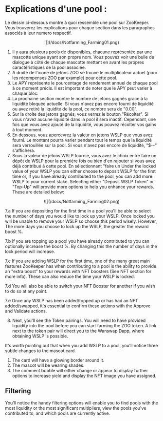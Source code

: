 # Explications d'une pool :

Le dessin ci-dessous montre à quoi ressemble une pool sur ZooKeeper. Vous trouverez les explications pour chaque section dans les paragraphes associés à leur numero respectif.  

<center style={{marginTop:20}}>
![](/docs/Notfarming_Farming01.png)
</center>

1. Il y aura plusieurs pools de disponibles, chacune représentée par une mascotte unique ayant son propre nom. Vouz pouvez voir une bulle de dialogue à côté de chaque mascotte mettant en avant les propres caractéristiques de la pool associée.
2. A droite de l'icone de jetons ZOO se trouve le multiplicateur actuel (pour les récompenses ZOO par example) pour cette pool.
3. Le APY représente le pourcentage de rendement annuel de chaque pool à ce moment précis. Il est important de noter que le APY peut varier à chaque bloc.
4. La prochaine section montre le nombre de jetons gagnés grace à la liquidité bloquée actuelle. Si vous n'avez pas encore fourni de liquidité ou avez retiré la liquidité de la pool, ce nombre sera de "0.00".
5. Sur la droite des jetons gagnés, vouz verrez le bouton "Récolter". Si vous n'avez aucune liquidité dans la pool il sera inactif. Cependant, une fois que vous avez ajouté de la liquidité, vous pouvez récolter vos gains à tout moment. 
6. En dessous, vouz apercevrez la valeur en jetons WSLP que vous avez fourni. Le montant pourra varier pendant tout le temps que la liquidité sera verrouillée sur la pool. Si vous n'avez pas encore de liquidité, "$--" s'affichera.
7. Sous la valeur de jetons WSLP fournie, vous avez le choix entre faire un dépôt de WSLP pour la première fois ou bien d'en rajouter si vous avez déjà contribué à cette pool. En sélectionnant "faire un    Under the locked value of your WSLP you can either choose to deposit WSLP for the first time or, if you have already contributed to the pool, you can add more WSLP to your current stake. Selecting either "Deposit WSLP Token" or "Top-Up" will provide more options to help you enhance your rewards.  These are detailed below:

<center style={{marginTop:20}}>
![](/docs/Notfarming_Farming02.png)
</center>

<div style={{fontSize:18,marginLeft:40,marginTop:20}}>
    <p>
        7.a If you are depositing for the first time in a pool you'll be able to select the number of days you would like to lock up your WSLP. Once locked you will be unable to remove your WSLP so choose this period wisely. However, The more days you choose to lock up the WSLP, the greater the reward boost %.
    </p>
    <p style={{marginTop:10}}>
     7.b If you are topping up a pool you have already contributed to you can optionally increase the boost %. By changing this the number of days in the lock period will increase.
    </p>
    <p style={{marginTop:10}}>
    7.c If you are adding WSLP for the first time, one of the many great main features ZooKeeper has when contributing to a pool is the ability to provide an "extra boost" to your rewards with NFT boosters (See NFT section for more info). These can also reduce the time your WSLP is locked.
    </p>
    <p style={{marginTop:10}}>
    7.d You will also be able to switch your NFT Booster for another if you wish to do so at any point.
    </p>
    <p style={{marginTop:10}}>
    7.e Once any WSLP has been added/topped up or has had an NFT added/swapped, it's essential to confirm these actions with the Approve and Validate actions.
    </p>
</div>

8. Next, you'll see the Token pairings. You will need to have provided liquidity into the pool before you can start farming the ZOO token. A link next to the token pair will direct you to the Wanswap Dapp, where obtaining WSLP is possible.

It's worth pointing out that when you add WSLP to a pool, you'll notice three subtle changes to the mascot card.

1. The card will have a glowing border around it.
2. The mascot will be wearing shades.
3. The comment bubble will either change or appear to display further options to increase yield and display the NFT image you have assigned.

## Filtering

You'll notice the handy filtering options will enable you to find pools with the most liquidity or the most significant multipliers, view the pools you've contributed to, and which pools are currently active.
